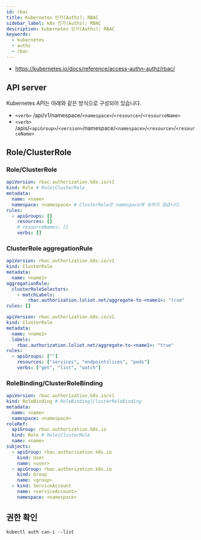 ```yaml
---
id: rbac
title: Kubernetes 인가(Authz); RBAC
sidebar_label: k8s 인가(Authz); RBAC
description: kubernetes 인가(Authz); RBAC
keywords:
  - kubernetes
  - authz
  - rbac
---
```


- https://kubernetes.io/docs/reference/access-authn-authz/rbac/

## API server

Kubernetes API는 아래와 같은 방식으로 구성되어 있습니다.

- `<verb>` /api/v1/namespace/`<namespace>`/`<resource>`/`<resourceName>`
- `<verb>` /apis/`<apiGroup>`/`<version>`/namespace/`<namespace>`/`<resource>`/`<resourceName>`

## Role/ClusterRole

### Role/ClusterRole

```yaml
apiVersion: rbac.authorization.k8s.io/v1
kind: Role # Role|ClusterRole
metadata:
  name: <name>
  namespace: <namespace> # ClusterRole은 namespace에 속하지 않습니다.
rules:
  - apiGroups: []
    resources: []
    # resourceNames: []
    verbs: []
```

### ClusterRole aggregationRule

```yaml
apiVersion: rbac.authorization.k8s.io/v1
kind: ClusterRole
metadata:
  name: <name1>
aggregationRule:
  clusterRoleSelectors:
    - matchLabels:
        rbac.authorization.loliot.net/aggregate-to-<name1>: "true"
rules: []
```

```yaml
apiVersion: rbac.authorization.k8s.io/v1
kind: ClusterRole
metadata:
  name: <name2>
  labels:
    rbac.authorization.loliot.net/aggregate-to-<name1>: "true"
rules:
  - apiGroups: [""]
    resources: ["services", "endpointslices", "pods"]
    verbs: ["get", "list", "watch"]
```

### RoleBinding/ClusterRoleBinding

```yaml
apiVersion: rbac.authorization.k8s.io/v1
kind: RoleBinding # RoleBinding|ClusterRoleBinding
metadata:
  name: <name>
  namespace: <namespace>
roleRef:
  apiGroup: rbac.authorization.k8s.io
  kind: Role # Role|ClusterRole
  name: <name>
subjects:
  - apiGroup: rbac.authorization.k8s.io
    kind: User
    name: <user>
  - apiGroup: rbac.authorization.k8s.io
    kind: Group
    name: <group>
  - kind: ServiceAccount
    name: <serviceAccount>
    namespace: <namespace>
```

## 권한 확인

```shell
kubectl auth can-i --list
```
